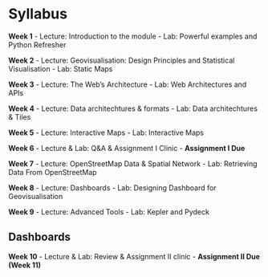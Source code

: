 # Syllabus {.unnumbered}

**Week 1**
-   Lecture: Introduction to the module
-   Lab: Powerful examples and Python Refresher

**Week 2**
-   Lecture: Geovisualisation: Design Principles and Statistical Visualisation
-   Lab: Static Maps

**Week 3**
-   Lecture: The Web's Architecture
-   Lab: Web Architectures and APIs

**Week 4**
-   Lecture: Data architechtures & formats
-   Lab: Data architechtures & Tiles

**Week 5**
-   Lecture: Interactive Maps 
-   Lab: Interactive Maps

**Week 6**
-   Lecture & Lab: Q&A & Assignment I Clinic
-   **Assignment I Due**

**Week 7**
-   Lecture: OpenStreetMap Data & Spatial Network
-   Lab: Retrieving Data From OpenStreetMap

**Week 8**
-   Lecture: Dashboards
-   Lab: Designing Dashboard for Geovisualisation

**Week 9**
-   Lecture: Advanced Tools
-   Lab: Kepler and Pydeck

## Dashboards

**Week 10**
-  Lecture & Lab: Review & Assignment II clinic
-  **Assignment II Due (Week 11)**
